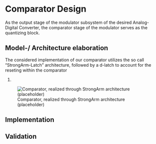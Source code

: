 # Comparator Design

As the output stage of the modulator subsystem of the desired Analog-Digital Converter, the comparator stage of the modulator serves as the quantizing block.

## Model-/ Architecture elaboration

The considered implementation of our comparator utilizes the so call "StrongArm-Latch" architecture, followed by a d-latch to account for the reseting within the comparator 

@strongarm_circuit.

![Comparator, realized through StrongArm architecture (placeholder)](figures/comp/StrongArm_placeholder.svg){#strongarm_circuit}

## Implementation

## Validation